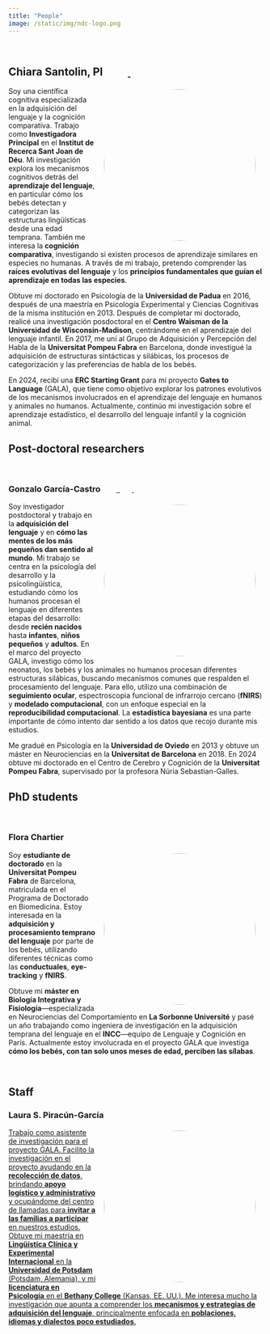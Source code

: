 ```yaml
---
title: "People"
image: /static/img/ndc-logo.png
---
```

<link rel="stylesheet" href="https://cdnjs.cloudflare.com/ajax/libs/font-awesome/6.7.2/css/all.min.css" integrity="sha512-Evv84Mr4kqVGRNSgIGL/F/aIDqQb7xQ2vcrdIwxfjThSH8CSR7PBEakCr51Ck+w+/U6swU2Im1vVX0SVk9ABhg==" crossorigin="anonymous" referrerpolicy="no-referrer"/>

<br>

<h2>Chiara Santolin, PI&nbsp;&nbsp;&nbsp;&nbsp;&nbsp;<a href="mailto:chiara.santolin@sjd.es" class="shadow-sm"><i class="fas fa-envelope text-dark"></i></a>&nbsp;&nbsp;&nbsp;<a href="https://scholar.google.com/citations?user=j-liw-wAAAAJ" target="_blank"><i class="fas fa-graduation-cap text-dark"></i></a>&nbsp;&nbsp;<a href="https://orcid.org/0000-0002-8361-5574" target="_blank"><i class="fa-brands fa-orcid text-dark"></i>
</a>&nbsp;&nbsp;</h2>

![](/static/img/chiara.jpg){width="300px" style="float: right; margin: 5px 15px 5px 15px; border-radius: 50%;"}

Soy una científica cognitiva especializada en la adquisición del lenguaje y la cognición comparativa. Trabajo como **Investigadora Principal** en el **Institut de Recerca Sant Joan de Déu**. Mi investigación explora los mecanismos cognitivos detrás del **aprendizaje del lenguaje**, en particular cómo los bebés detectan y categorizan las estructuras lingüísticas desde una edad temprana. También me interesa la **cognición comparativa**, investigando si existen procesos de aprendizaje similares en especies no humanas. A través de mi trabajo, pretendo comprender las **raíces evolutivas del lenguaje** y los **principios fundamentales que guían el aprendizaje en todas las especies**.

Obtuve mi doctorado en Psicología de la **Universidad de Padua** en 2016, después de una maestría en Psicología Experimental y Ciencias Cognitivas de la misma institución en 2013. Después de completar mi doctorado, realicé una investigación posdoctoral en el **Centro Waisman de la Universidad de Wisconsin-Madison**, centrándome en el aprendizaje del lenguaje infantil. En 2017, me uní al Grupo de Adquisición y Percepción del Habla de la **Universitat Pompeu Fabra** en Barcelona, ​​donde investigué la adquisición de estructuras sintácticas y silábicas, los procesos de categorización y las preferencias de habla de los bebés.

En 2024, recibí una **ERC Starting Grant** para mi proyecto **Gates to Language** (GALA), que tiene como objetivo explorar los patrones evolutivos de los mecanismos involucrados en el aprendizaje del lenguaje en humanos y animales no humanos. Actualmente, continúo mi investigación sobre el aprendizaje estadístico, el desarrollo del lenguaje infantil y la cognición animal.

## Post-doctoral researchers

<br>

<h3>Gonzalo García-Castro&nbsp;&nbsp;&nbsp;&nbsp;&nbsp;<a href="mailto:gonzalo.garcia@sjd.es" class="shadow-sm" target="_blank"><i class="fas fa-envelope text-dark"></i></a>&nbsp;&nbsp;&nbsp;<a href="https://scholar.google.com/citations?user=fHetiuQAAAAJ" target="_blank"><i class="fas fa-graduation-cap text-dark"></i>&nbsp;&nbsp;<a href="https://orcid.org/0000-0002-8553-4209" target="_blank"><i class="fa-brands fa-orcid text-dark"></i></a>&nbsp;&nbsp;<a href="https://twitter.com/gongcastro" target="_blank"><i class="fab fa-twitter text-dark"></i></a>&nbsp;&nbsp;<a href="https://www.linkedin.com/in/gongcastro/" target="_blank"><i class="fa-brands fa-linkedin-in text-dark"></i></a>&nbsp;&nbsp;<a href="https://bsky.app/profile/gongcastro.bsky.social" target="_blank"><i class="fa-brands fa-bluesky text-dark"></i>
</a>&nbsp;&nbsp;<a href="https://hub.docker.com/u/gongcastro" target="_blank"><i class="fa-brands fa-docker text-dark"></i></a>&nbsp;&nbsp;<a href="https://github.com/gongcastro" target="_blank"><i class="fab fa-github text-dark"></i></a></h3>


![](/static/img/gonzalo.jpg){width="300px" style="float: right; margin: 5px 15px 5px 15px; border-radius: 50%;"}

Soy investigador postdoctoral y trabajo en la **adquisición del lenguaje** y en **cómo las mentes de los más pequeños dan sentido al mundo**. Mi trabajo se centra en la psicología del desarrollo y la psicolingüística, estudiando cómo los humanos procesan el lenguaje en diferentes etapas del desarrollo: desde **recién nacidos** hasta **infantes**, **niños pequeños** y **adultos**. En el marco del proyecto GALA, investigo cómo los neonatos, los bebés y los animales no humanos procesan diferentes estructuras silábicas, buscando mecanismos comunes que respalden el procesamiento del lenguaje. Para ello, utilizo una combinación de **seguimiento ocular**, espectroscopia funcional de infrarrojo cercano (**fNIRS**) y **modelado computacional**, con un enfoque especial en la **reproducibilidad computacional**. La **estadística bayesiana** es una parte importante de cómo intento dar sentido a los datos que recojo durante mis estudios.

Me gradué en Psicología en la **Universidad de Oviedo** en 2013 y obtuve un máster en Neurociencias en la **Universitat de Barcelona** en 2018. En 2024 obtuve mi doctorado en el Centro de Cerebro y Cognición de la **Universitat Pompeu Fabra**, supervisado por la profesora Núria Sebastian-Galles.

## PhD students

<br>

<h3>Flora Chartier&nbsp;&nbsp;&nbsp;&nbsp;&nbsp;<a href="mailto:flora.chartier@sjd.es" class="shadow-sm" target="_blank"><i class="fas fa-envelope text-dark"></i></a></h3>

![](/static/img/flora.jpg){width="300px" style="float: right; margin: 5px 15px 5px 15px; border-radius: 50%;"}

Soy **estudiante de doctorado** en la **Universitat Pompeu Fabra** de Barcelona, ​​matriculada en el Programa de Doctorado en Biomedicina. Estoy interesada en la **adquisición y procesamiento temprano del lenguaje** por parte de los bebés, utilizando diferentes técnicas como las **conductuales**, **eye-tracking** y **fNIRS**.

Obtuve mi **máster en Biología Integrativa y Fisiología**---especializada en Neurociencias del Comportamiento en **La Sorbonne Université** y pasé un año trabajando como ingeniera de investigación en la adquisición temprana del lenguaje en el **INCC**---equipo de Lenguaje y Cognición en París. Actualmente estoy involucrada en el proyecto GALA que investiga **cómo los bebés, con tan solo unos meses de edad, perciben las sílabas**.

<br>

## Staff

<h3>Laura S. Piracún-García&nbsp;&nbsp;&nbsp;&nbsp;&nbsp;<a href="mailto:laurasirley.piracun@sjd.es" class="shadow-sm" target="_blank"><i class="fas fa-envelope text-dark"></i></h3>

![](/static/img/laura.jpg){width="300px" style="float: right; margin: 5px 15px 5px 15px; border-radius: 50%;"}

Trabajo como asistente de investigación para el proyecto GALA. Facilito la investigación en el proyecto ayudando en la **recolección de datos**, brindando **apoyo logístico y administrativo** y ocupándome del centro de llamadas para **invitar a las familias a participar** en nuestros estudios. Obtuve mi maestría en **Lingüística Clínica y Experimental Internacional** en la **Universidad de Potsdam** (Potsdam, Alemania), y mi **licenciatura en Psicología** en el **Bethany College** (Kansas, EE. UU.). Me interesa mucho la investigación que apunta a comprender los **mecanismos y estrategias de adquisición del lenguaje**, principalmente enfocada en **poblaciones, idiomas y dialectos poco estudiados**.

